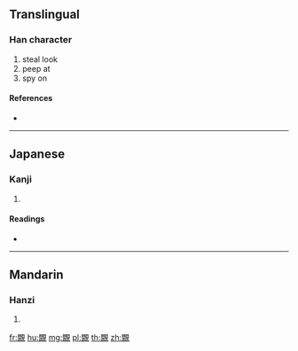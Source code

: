 {{character info/new}}
{{also|覸}}
==Translingual==

===Han character===
{{Han char|rn=147|rad=見|as=12|sn=19|four=|canj=ABBUU}}

# steal look
# peep at
# spy on

====References====
* {{Han ref|kx=1137.130|dkj=34959|dj=1604.180|hdz=63675.030|uh=89B5|ud=35253}}

----

==Japanese==

===Kanji===
{{ja-kanji|grade=|rs=見12}}

# {{defn|lang=ja|sort=見12}}

====Readings====
* {{ja-readings|on=[[かん]] (kan), [[けん]] (ken), [[へん]] (hen), [[えん]] (en)|kun=[[みる]] (miru), [[うかがう]] (ukagau), [[まぜる]] (mazeru)|nanori=}}

----

==Mandarin==

===Hanzi===
{{cmn-hanzi|pin=[[jiàn]] ([[jian4]])|wg=chien<sup>4</sup>}}

# {{defn|lang=cmn|sort=見12}}

[[fr:覵]]
[[hu:覵]]
[[mg:覵]]
[[pl:覵]]
[[th:覵]]
[[zh:覵]]